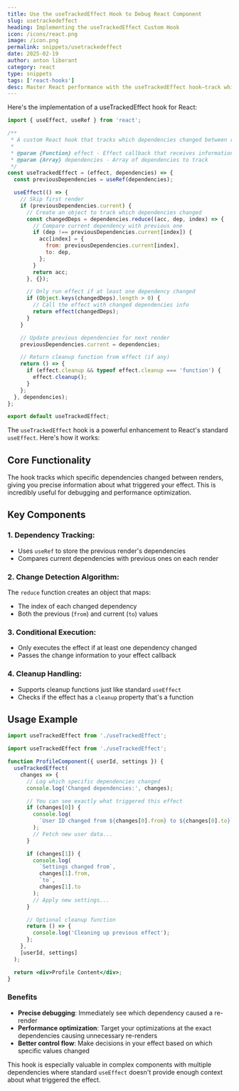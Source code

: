 ```yaml
---
title: Use the useTrackedEffect Hook to Debug React Component
slug: usetrackedeffect
heading: Implementing the useTrackedEffect Custom Hook
icon: /icons/react.png
image: /icon.png
permalink: snippets/usetrackedeffect
date: 2025-02-19
author: anton liberant
category: react
type: snippets
tags: ['react-hooks']
desc: Master React performance with the useTrackedEffect hook—track which dependencies trigger re-renders to debug precisely and manage state more efficiently.
---
```


Here's the implementation of a useTrackedEffect hook for React:

```jsx
import { useEffect, useRef } from 'react';

/**
 * A custom React hook that tracks which dependencies changed between renders
 *
 * @param {Function} effect - Effect callback that receives information about changed dependencies
 * @param {Array} dependencies - Array of dependencies to track
 */
const useTrackedEffect = (effect, dependencies) => {
  const previousDependencies = useRef(dependencies);

  useEffect(() => {
    // Skip first render
    if (previousDependencies.current) {
      // Create an object to track which dependencies changed
      const changedDeps = dependencies.reduce((acc, dep, index) => {
        // Compare current dependency with previous one
        if (dep !== previousDependencies.current[index]) {
          acc[index] = {
            from: previousDependencies.current[index],
            to: dep,
          };
        }
        return acc;
      }, {});

      // Only run effect if at least one dependency changed
      if (Object.keys(changedDeps).length > 0) {
        // Call the effect with changed dependencies info
        return effect(changedDeps);
      }
    }

    // Update previous dependencies for next render
    previousDependencies.current = dependencies;

    // Return cleanup function from effect (if any)
    return () => {
      if (effect.cleanup && typeof effect.cleanup === 'function') {
        effect.cleanup();
      }
    };
  }, dependencies);
};

export default useTrackedEffect;
```

The `useTrackedEffect` hook is a powerful enhancement to React's standard `useEffect`. Here's how it works:

## Core Functionality

The hook tracks which specific dependencies changed between renders, giving you precise information about what triggered your effect. This is incredibly useful for debugging and performance optimization.

## Key Components

### 1. Dependency Tracking:

- Uses `useRef` to store the previous render's dependencies
- Compares current dependencies with previous ones on each render

### 2. Change Detection Algorithm:

The `reduce` function creates an object that maps:

- The index of each changed dependency
- Both the previous (`from`) and current (`to`) values

### 3. Conditional Execution:

- Only executes the effect if at least one dependency changed
- Passes the change information to your effect callback

### 4. Cleanup Handling:

- Supports cleanup functions just like standard `useEffect`
- Checks if the effect has a `cleanup` property that's a function

## Usage Example

```jsx
import useTrackedEffect from './useTrackedEffect';

import useTrackedEffect from './useTrackedEffect';

function ProfileComponent({ userId, settings }) {
  useTrackedEffect(
    changes => {
      // Log which specific dependencies changed
      console.log('Changed dependencies:', changes);

      // You can see exactly what triggered this effect
      if (changes[0]) {
        console.log(
          `User ID changed from ${changes[0].from} to ${changes[0].to}`
        );
        // Fetch new user data...
      }

      if (changes[1]) {
        console.log(
          `Settings changed from`,
          changes[1].from,
          `to`,
          changes[1].to
        );
        // Apply new settings...
      }

      // Optional cleanup function
      return () => {
        console.log('Cleaning up previous effect');
      };
    },
    [userId, settings]
  );

  return <div>Profile Content</div>;
}
```

### Benefits

- **Precise debugging**: Immediately see which dependency caused a re-render
- **Performance optimization**: Target your optimizations at the exact dependencies causing unnecessary re-renders
- **Better control flow**: Make decisions in your effect based on which specific values changed

This hook is especially valuable in complex components with multiple dependencies where standard `useEffect` doesn't provide enough context about what triggered the effect.
